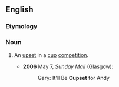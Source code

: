 ==English==

===Etymology===
{{blend|cup|upset}}

===Noun===
{{en-noun}}

# {{context|sports|British|slang|lang=en}} An [[upset]] in a [[cup]] [[competition]]. 
#*'''2006''' May 7, ''Sunday Mail'' (Glasgow):
#*:Gary: It'll Be '''Cupset''' for Andy